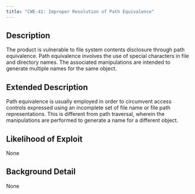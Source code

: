 ```yaml
---
title: "CWE-41: Improper Resolution of Path Equivalence"
---
```


## Description
The product is vulnerable to file system contents disclosure through path equivalence. Path equivalence involves the use of special characters in file and directory names. The associated manipulations are intended to generate multiple names for the same object.

## Extended Description
Path equivalence is usually employed in order to circumvent access controls expressed using an incomplete set of file name or file path representations. This is different from path traversal, wherein the manipulations are performed to generate a name for a different object.

## Likelihood of Exploit
None

## Background Detail
None
        